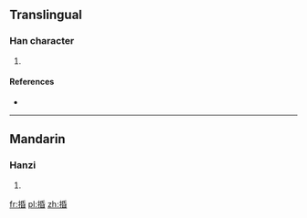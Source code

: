 ==Translingual==

===Han character===
{{Han char|rn=64|rad=手|as=08|sn=11|four=|canj=手竹心日 (QHPA)}}

# {{defn|Han|sort=手08}}

====References====
* {{Han ref|kx=0435.030|dkj=12195|dj=0784.200|hdz=31902.050|uh=636A|ud=25450}}

----

==Mandarin==

===Hanzi===
{{cmn-hanzi|pin=[[jū]] ([[ju1]]), [[mín]] ([[min2]])|wg=chü<sup>1</sup>, min<sup>2</sup>}}

# {{defn|lang=cmn|sort=手08}}

[[fr:捪]]
[[pl:捪]]
[[zh:捪]]
